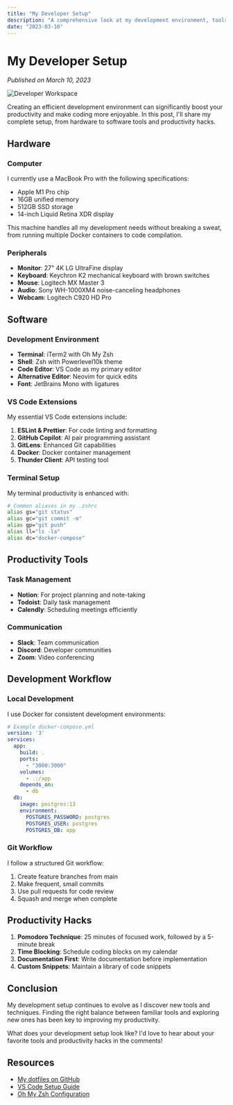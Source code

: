 ```yaml
---
title: "My Developer Setup"
description: "A comprehensive look at my development environment, tools, and productivity hacks"
date: "2023-03-10"
---
```


# My Developer Setup

*Published on March 10, 2023*

![Developer Workspace](/images/profile.jpg)

Creating an efficient development environment can significantly boost your productivity and make coding more enjoyable. In this post, I'll share my complete setup, from hardware to software tools and productivity hacks.

## Hardware

### Computer

I currently use a MacBook Pro with the following specifications:
- Apple M1 Pro chip
- 16GB unified memory
- 512GB SSD storage
- 14-inch Liquid Retina XDR display

This machine handles all my development needs without breaking a sweat, from running multiple Docker containers to code compilation.

### Peripherals

- **Monitor**: 27" 4K LG UltraFine display
- **Keyboard**: Keychron K2 mechanical keyboard with brown switches
- **Mouse**: Logitech MX Master 3
- **Audio**: Sony WH-1000XM4 noise-canceling headphones
- **Webcam**: Logitech C920 HD Pro

## Software

### Development Environment

- **Terminal**: iTerm2 with Oh My Zsh
- **Shell**: Zsh with Powerlevel10k theme
- **Code Editor**: VS Code as my primary editor
- **Alternative Editor**: Neovim for quick edits
- **Font**: JetBrains Mono with ligatures

### VS Code Extensions

My essential VS Code extensions include:

1. **ESLint & Prettier**: For code linting and formatting
2. **GitHub Copilot**: AI pair programming assistant
3. **GitLens**: Enhanced Git capabilities
4. **Docker**: Docker container management
5. **Thunder Client**: API testing tool

### Terminal Setup

My terminal productivity is enhanced with:

```bash
# Common aliases in my .zshrc
alias gs="git status"
alias gc="git commit -m"
alias gp="git push"
alias ll="ls -la"
alias dc="docker-compose"
```

## Productivity Tools

### Task Management

- **Notion**: For project planning and note-taking
- **Todoist**: Daily task management
- **Calendly**: Scheduling meetings efficiently

### Communication

- **Slack**: Team communication
- **Discord**: Developer communities
- **Zoom**: Video conferencing

## Development Workflow

### Local Development

I use Docker for consistent development environments:

```yaml
# Example docker-compose.yml
version: '3'
services:
  app:
    build: .
    ports:
      - "3000:3000"
    volumes:
      - .:/app
    depends_on:
      - db
  db:
    image: postgres:13
    environment:
      POSTGRES_PASSWORD: postgres
      POSTGRES_USER: postgres
      POSTGRES_DB: app
```

### Git Workflow

I follow a structured Git workflow:

1. Create feature branches from main
2. Make frequent, small commits
3. Use pull requests for code review
4. Squash and merge when complete

## Productivity Hacks

1. **Pomodoro Technique**: 25 minutes of focused work, followed by a 5-minute break
2. **Time Blocking**: Schedule coding blocks on my calendar
3. **Documentation First**: Write documentation before implementation
4. **Custom Snippets**: Maintain a library of code snippets

## Conclusion

My development setup continues to evolve as I discover new tools and techniques. Finding the right balance between familiar tools and exploring new ones has been key to improving my productivity.

What does your development setup look like? I'd love to hear about your favorite tools and productivity hacks in the comments!

## Resources

- [My dotfiles on GitHub](https://github.com/yourusername/dotfiles)
- [VS Code Setup Guide](https://code.visualstudio.com/docs/getstarted/settings)
- [Oh My Zsh Configuration](https://ohmyz.sh/) 